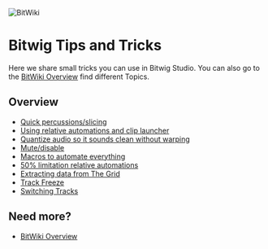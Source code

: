 ![BitWiki](/tipstricks.png)

Bitwig Tips and Tricks
======================

Here we share small tricks you can use in Bitwig Studio. You can also go to the [BitWiki
Overview][1] find different Topics. 

Overview
--------

  * [Quick percussions/slicing](quick-percussions-slicing)
  * [Using relative automations and clip launcher](using-relative-automations-and-clip-launcher)
  * [Quantize audio so it sounds clean without warping](quantize-audio-so-it-sounds-clean-without-warping)
  * [Mute/disable](mute-disable)
  * [Macros to automate everything](macros-to-automate-everything)
  * [50% limitation relative automations](50-limitation-relative-automations)
  * [Extracting data from The Grid](extracting-data-from-the-grid)
  * [Track Freeze](track-freeze)
  * [Switching Tracks](switching-tracks)

Need more?
----------

* [BitWiki Overview][1]

[1]: /wiki/
